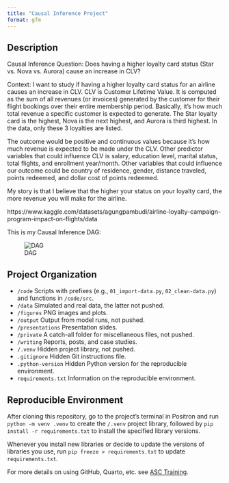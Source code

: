 ```yaml
---
title: "Causal Inference Project"
format: gfm
---
```


## Description

Causal Inference Question:
Does having a higher loyalty card status (Star vs. Nova vs. Aurora) cause an increase in CLV?

Context:
I want to study if having a higher loyalty card status for an airline causes an increase in CLV. CLV is Customer Lifetime Value. It is computed as the sum of all revenues (or invoices) generated by the customer for their flight bookings over their entire membership period. Basically, it's how much total revenue a specific customer is expected to generate. The Star loyalty card is the highest, Nova is the next highest, and Aurora is third highest. In the data, only these 3 loyalties are listed.

The outcome would be positive and continuous values because it's how much revenue is expected to be made under the CLV. Other predictor variables that could influence CLV is salary, education level, marital status, total flights, and enrollment year/month. Other variables that could influence our outcome could be country of residence, gender, distance traveled, points redeemed, and dollar cost of points redeemed.

My story is that I believe that the higher your status on your loyalty card, the more revenue you will make for the airline.

https://www.kaggle.com/datasets/agungpambudi/airline-loyalty-campaign-program-impact-on-flights/data

This is my Causal Inference DAG:

![DAG](figures/Updated_Loyalty_CLV_DAG.png)

## Project Organization

- `/code` Scripts with prefixes (e.g., `01_import-data.py`, `02_clean-data.py`) and functions in `/code/src`.
- `/data` Simulated and real data, the latter not pushed.
- `/figures` PNG images and plots.
- `/output` Output from model runs, not pushed.
- `/presentations` Presentation slides.
- `/private` A catch-all folder for miscellaneous files, not pushed.
- `/writing` Reports, posts, and case studies.
- `/.venv` Hidden project library, not pushed.
- `.gitignore` Hidden Git instructions file.
- `.python-version` Hidden Python version for the reproducible environment.
- `requirements.txt` Information on the reproducible environment.

## Reproducible Environment

After cloning this repository, go to the project's terminal in Positron and run `python -m venv .venv` to create the `/.venv` project library, followed by `pip install -r requirements.txt` to install the specified library versions.

Whenever you install new libraries or decide to update the versions of libraries you use, run `pip freeze > requirements.txt` to update `requirements.txt`.

For more details on using GitHub, Quarto, etc. see [ASC Training](https://github.com/marcdotson/asc-training).

